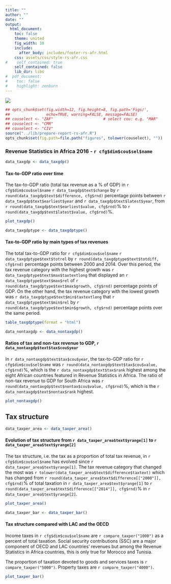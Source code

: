 ```yaml
---
title: ""
author: ""
date: ""
output:
  html_document:
    toc: false
    theme: united
    fig_width: 10
    include:
      after_body: includes/footer-rs-afr.html
    css: assets/css/style-rs-afr.css
#    self_contained: true
    self_contained: false
    lib_dir: libs
#  pdf_document:
#    toc: false
#    highlight: zenburn
---
```



![](assets/img/header-rs-afr.png)


```r
## opts_chunk$set(fig.width=12, fig.height=8, fig.path='Figs/',
##                echo=TRUE, warning=FALSE, message=FALSE)
## couselect <- "ZAF"                      # select cou: e.g. "MAR"
## couselect <- "CMR"
## couselect <- "CIV"
source("../lib/prepare-report-rs-afr.R")
opts_chunk$set(fig.path=file.path("figures", tolower(couselect), ""))
```


### Revenue Statistics in Africa 2016 - `r cfg$dim$cou$sel$name`


```r
data_taxgdp <- data_taxgdp()
```

#### Tax-to-GDP ratio over time

<!-- The tax-to-GDP ratio (total tax revenue as a % of GDP) in South Africa
increased by 5.5 percentage points between 2000 and 2014, from 22.4% to 27.8%.
-->

The tax-to-GDP ratio (total tax revenue as a % of GDP) in
`r cfg$dim$cou$sel$name` `r data_taxgdp$text$change` by
`r round(data_taxgdp$text$difference, cfg$rnd)`
percentage points between
`r data_taxgdp$text$earliest$year` and
`r data_taxgdp$text$latest$year`, from
`r round(data_taxgdp$text$earliest$value, cfg$rnd)`% to
`r round(data_taxgdp$text$latest$value, cfg$rnd)`%.

```r
plot_taxgdp()
```


```r
data_taxgdptype <- data_taxgdptype()
```

#### Tax-to-GDP ratio by main types of tax revenues

<!-- The total tax-to-GDP ratio for South Africa increased by 5.5 percentage
points between 2000 and 2014. Over this period, the tax revenue category with
the highest growth was taxes on goods and services that displayed an increase of
2.5 percentage points of GDP. On the other hand, the tax revenue category with
the lowest growth was personal income tax that decreased by 0.3 percentage
points over the same period. -->

The total tax-to-GDP ratio for `r cfg$dim$cou$sel$name` `r data_taxgdptype$text$totrel` by `r round(data_taxgdptype$text$totdiff, cfg$rnd)` percentage points between 2000 and 2014.
Over this period, the tax revenue category with the highest growth was `r data_taxgdptype$text$max$taxtextlong` that displayed an `r data_taxgdptype$text$max$rel` of `r round(data_taxgdptype$text$max$growth, cfg$rnd)` percentage points of GDP.
On the other hand, the tax revenue category with the lowest growth was `r data_taxgdptype$text$min$taxtextlong` that `r data_taxgdptype$text$min$rel` by `r round(data_taxgdptype$text$min$growth, cfg$rnd)` percentage points over the same period.

```r
table_taxgdptype(format = "html")
```



```r
data_nontaxgdp <- data_nontaxgdp()
```

#### Ratios of tax and non-tax revenue to GDP, `r data_nontaxgdp$text$tax$cou$year`

<!-- In 2014, the tax-to-GDP ratio for South Africa was 27.8%, which is the
third highest among the eight African countries featured in Revenue Statistics
in Africa. The ratio of non-tax revenue to GDP for South Africa was 0.6%, which
is the eighth highest. -->

In `r data_nontaxgdp$text$tax$cou$year`,
the tax-to-GDP ratio for `r cfg$dim$cou$sel$name`
was `r round(data_nontaxgdp$text$tax$cou$value, cfg$rnd)`%,
which is the `r data_nontaxgdp$text$tax$rank`
highest among the eight African countries featured in Revenue Statistics in Africa. The ratio of non-tax revenue to GDP for South Africa was
`r round(data_nontaxgdp$text$nontax$cou$value, cfg$rnd)`%,
which is the `r data_nontaxgdp$text$nontax$rank` highest.

```r
plot_nontaxgdp()
```


## Tax structure


```r
data_taxper_area <- data_taxper_area()
```

#### Evolution of tax structure from `r data_taxper_area$text$yrange[1]` to `r data_taxper_area$text$yrange[2]`

<!-- The tax structure, i.e. the tax as a proportion of total tax revenue, in
South Africa has evolved since 2000. The tax revenue category that changed the
most was personal income taxes which has changed from 41.2% of total taxation in
2000 to 32.1% in 2014. -->

The tax structure, i.e. the tax as a proportion of total tax revenue, in `r cfg$dim$cou$sel$name` has evolved since `r data_taxper_area$text$yrange[1]`. The tax revenue category that changed the most was `r tolower(data_taxper_area$text$difference$taxtext)` which has changed from `r round(data_taxper_area$text$difference[["2000"]], cfg$rnd)`% of total taxation in `r data_taxper_area$text$yrange[1]` to `r round(data_taxper_area$text$difference[["2014"]], cfg$rnd)`% in `r data_taxper_area$text$yrange[2]`.

```r
plot_taxper_area()
```


```r
data_taxper_bar <- data_taxper_bar()
```

#### Tax structure compared with LAC and the OECD

<!-- Income taxes in South Africa are higher than both the LAC and OECD averages
as a percent of total taxation. Social security contributions (SSC) are a major
component of OECD and LAC countries’ revenues but among the Revenue Statistics
in Africa countries, this is only true for Morocco and Tunisia. -->

<!-- The proportion of taxation devoted to goods and services taxes is lower
than the LAC average, but higher than the OECD average. Property taxes are
higher than the LAC average, but lower than the OECD average. -->

Income taxes in `r cfg$dim$cou$sel$name` are `r compare_taxper("1000")` as a
percent of total taxation. Social security contributions (SSC) are a major
component of OECD and LAC countries’ revenues but among the Revenue Statistics
in Africa countries, this is only true for Morocco and Tunisia.

The proportion of taxation devoted to goods and services taxes is `r compare_taxper("5000")`. Property taxes are `r compare_taxper("4000")`.

```r
plot_taxper_bar()
```
